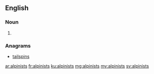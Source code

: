 ==English==

===Noun===
{{head|en}}

# {{plural of|alpinist}}

===Anagrams===
* [[tailspins#English|tailspins]]

[[ar:alpinists]]
[[fr:alpinists]]
[[ku:alpinists]]
[[mg:alpinists]]
[[my:alpinists]]
[[sv:alpinists]]